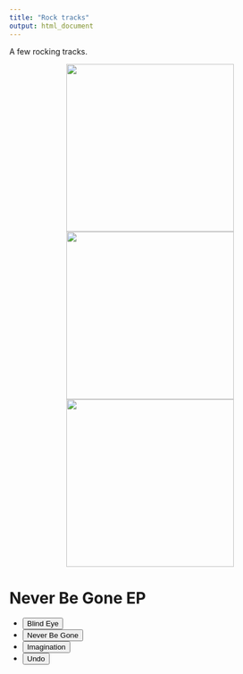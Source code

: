 ```yaml
---
title: "Rock tracks"
output: html_document
---
```


A few rocking tracks.

<p align="center">
  <img src="./images/Feel Good-2.png" width="300"/> <img src="./images/Logo_nobanner.png" width = "300"/> <img src="./images/mixdesk3.jpg" width = "300"/>
</p>

<head>
<meta charset="UTF-8">
<title>Audio Player with a playlist | Able Player Demos</title>
<link rel="stylesheet" href="demos.css" type="text/css">

<!-- Dependencies -->
<script src="//ajax.googleapis.com/ajax/libs/jquery/3.5.0/jquery.min.js"></script>
<script src="//cdn.jsdelivr.net/npm/js-cookie@3.0.1/dist/js.cookie.min.js"></script>

<!-- Able Player CSS -->
<link rel="stylesheet" href="./build/ableplayer.min.css" type="text/css"/>

<!-- Able Player JavaScript -->
<script src="./build/ableplayer.js"></script>

</head>

<body>
		<!--<header>
		<div class="title">Able Player Demos</div>
	</header> 
	<nav>
		<ul>
			<li><a href="index.html">More demos</a></li>
			<li><a href="https://ableplayer.github.io/ableplayer">Able Player Home</a></li>
		</ul>
	</nav> -->
	<main>
		<h1>Never Be Gone EP</h1>

		<!-- use the following markup for each media element -->
		<audio id="audio1" width="480" preload="auto" data-able-player data-skin="2020" loop>
			<!-- source elements are optional when there's a playlist. -->
			<!-- If ommitted, they will be constructed from the first playlist item -->
		</audio>

		<!-- use the following markup for each playlist -->
		<!-- an AblePlayer playlist is any <ul> with class="able-playlist" -->
		<!-- The value of data-player must match the id of the media element -->
		<!-- Add data-embedded to embed the playlist into the media player -->
		<!-- see documentation for additional details about markup -->
		<ul class="able-playlist" data-player="audio1" data-embedded>
			<li>
				<span class="able-source"
					data-type="audio/wav"
					data-src="https://docs.google.com/uc?export=download&id=17oO9ugU5Y2a0jkN1ulucj3Kf5bIaRU_S"></span>
				<button>Blind Eye</button>
			</li>
			<li data-poster="./images/Feel Good-2.png">
				<span class="able-source"
					data-type="audio/wav"
					data-src="https://docs.google.com/uc?export=download&id=16sPJKX9yGBnL4TJTIFxBaphl9UHz0vr-"></span>
				<button>Never Be Gone</button>
			</li>
			<li>
				<span class="able-source"
					data-type="audio/wav"
					data-src="https://docs.google.com/uc?export=download&id=1s4Dbd_Cme1wqzXjPV1YQ-6DEfL4_Qepk"></span>
				<button lang="fr">Imagination</button>
			</li>
      <li>
				<span class="able-source"
					data-type="audio/wav"
					data-src="https://docs.google.com/uc?export=download&id=181eQubO9hSJz8aAdZ28NJactcotON-Km"></span>
				<button lang="fr">Undo</button>
			</li>
		</ul>

	</main>
</body>



